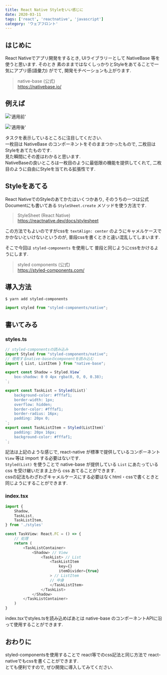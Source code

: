 ```yaml
---
title: React Native Styleをいい感じに
date: 2020-03-11
tags: ['react', 'reactnative', 'javascript']
category: 'ウェブフロント'
---
```


## はじめに

React Nativeでアプリ開発をするとき, UIライブラリーとして NativeBase 等を使うと思います. そのとき
素のままではなくしっかりとStyleをあてることで一気にアプリ感(語彙力) がでて, 開発モチベーションも上がります.

> native-base (公式)\
> https://nativebase.io/

## 例えば

!['適用前'](https://i.gyazo.com/410048734961931da2537baf0abfc11c.png)

!['適用後'](https://i.gyazo.com/7278c4d69d0f6f4e6a9731b84f6882f5.png)

タスクを表示しているところに注目してください.\
一枚目は NativeBase のコンポーネントをそのままつかったもので, 二枚目はStyleをあてたものです.\
見た瞬間にその差はわかると思います.\
NativeBaseの良いところは一枚目のように最低限の機能を提供してくれて, 二枚目のように自由にStyleを当てれる拡張性です.

## Styleをあてる

React NativeでのStyleのあてかたはいくつかあり, そのうちの一つは公式Documentにも書いてある `StyleSheet.create`
メソッドを使う方法です.

> StyleSheet (React Native)\
> https://reactnative.dev/docs/stylesheet

この方法でもよいのですがcssを `textAlign: center` のようにキャメルケースでかかないといけないというのが,
普段cssを書くときと違い混乱してしまいます.

そこで今回は `styled-components` を使用して 普段と同じようにcssをかけるようにします.

> styled components (公式)\
> https://styled-components.com/

## 導入方法

```bash
$ yarn add styled-components
```

```typescript
import styled from "styled-components/native";
```

## 書いてみる

### styles.ts

```typescript
// styled-componentsの読み込み
import Styled from "styled-components/native";
// 使用するnative-baseのcomponentを読み込む
import { List, ListItem } from "native-base";

export const Shadow = Styled.View`
    box-shadow: 0 0 4px rgba(0, 0, 0, 0.38);
`;

export const TaskList = Styled(List)`
    background-color: #fffaf1;
    border-width: 1px;
    overflow: hidden;
    border-color: #fffaf1;
    border-radius: 16px;
    padding: 20px 0;
`;
export const TaskListItem = Styled(ListItem)`
    padding: 20px 16px;
    background-color: #fffaf1;
`;
```

記法は上記のような感じで, react-native が標準で提供しているコンポーネント `View` 等は import する必要はないです.\
`Styled(List)` を使うことで native-base が提供している `List` にあたっている css を受け継いだまま上から css
あてることができます.\
cssの記法もわざわざキャメルケースにする必要はなくhtml・cssで書くときと同じようにすることができます.

### index.tsx

```typescript
import {
    Shadow,
    TaskList,
    TaskListItem,
} from './styles'

const TaskView: React.FC = () => {
    // 処理
    return (
        <TaskListContainer>
            <Shadow> // View
                <TaskList> // List
                    <TaskListItem
                        key={}
                        itemDivider={true}
                    > // ListItem
                    // 中身
                    </TaskListItem>
                </TaskList>
            </Shadow>
        </TaskListContainer>
    )
}
```

index.tsxでstyles.tsを読み込めばあとは native-base のコンポーネントAPIに沿って使用することができます.

## おわりに

styled-componentsを使用することで react等でのcss記法と同じ方法で react-nativeでもcssを書くことができます.\
とても便利ですので, ぜひ開発に導入してみてください.

